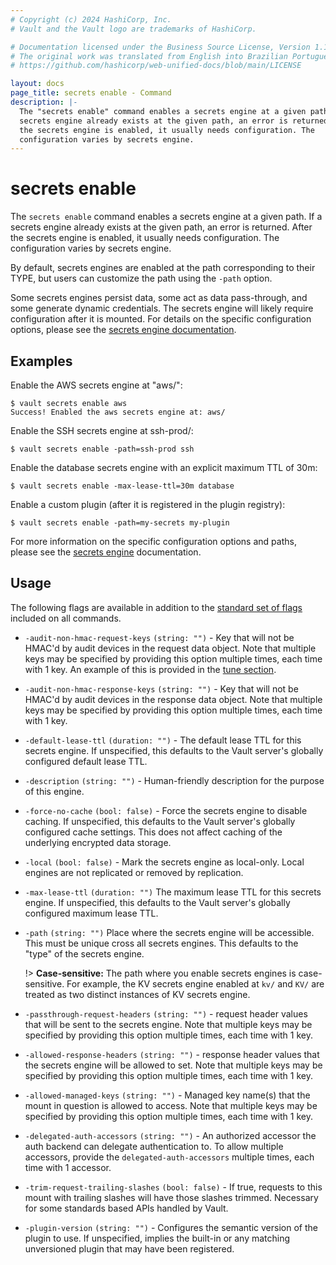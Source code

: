 ```yaml
---
# Copyright (c) 2024 HashiCorp, Inc.
# Vault and the Vault logo are trademarks of HashiCorp.

# Documentation licensed under the Business Source License, Version 1.1.
# The original work was translated from English into Brazilian Portuguese.
# https://github.com/hashicorp/web-unified-docs/blob/main/LICENSE

layout: docs
page_title: secrets enable - Command
description: |-
  The "secrets enable" command enables a secrets engine at a given path. If an
  secrets engine already exists at the given path, an error is returned. After
  the secrets engine is enabled, it usually needs configuration. The
  configuration varies by secrets engine.
---
```


# secrets enable

The `secrets enable` command enables a secrets engine at a given path. If a
secrets engine already exists at the given path, an error is returned. After the
secrets engine is enabled, it usually needs configuration. The configuration
varies by secrets engine.

By default, secrets engines are enabled at the path corresponding to their TYPE,
but users can customize the path using the `-path` option.

Some secrets engines persist data, some act as data pass-through, and some
generate dynamic credentials. The secrets engine will likely require
configuration after it is mounted. For details on the specific configuration
options, please see the [secrets engine
documentation](/vault/docs/secrets).

## Examples

Enable the AWS secrets engine at "aws/":

```shell-session
$ vault secrets enable aws
Success! Enabled the aws secrets engine at: aws/
```

Enable the SSH secrets engine at ssh-prod/:

```shell-session
$ vault secrets enable -path=ssh-prod ssh
```

Enable the database secrets engine with an explicit maximum TTL of 30m:

```shell-session
$ vault secrets enable -max-lease-ttl=30m database
```

Enable a custom plugin (after it is registered in the plugin registry):

```shell-session
$ vault secrets enable -path=my-secrets my-plugin
```

For more information on the specific configuration options and paths, please see
the [secrets engine](/vault/docs/secrets) documentation.

## Usage

The following flags are available in addition to the [standard set of
flags](/vault/docs/commands) included on all commands.

- `-audit-non-hmac-request-keys` `(string: "")` - Key that will not be HMAC'd
  by audit devices in the request data object. Note that multiple keys may be
  specified by providing this option multiple times, each time with 1 key.
  An example of this is provided in the [tune section](/vault/docs/commands/secrets/tune).

- `-audit-non-hmac-response-keys` `(string: "")` - Key that will not be HMAC'd
  by audit devices in the response data object. Note that multiple keys may be
  specified by providing this option multiple times, each time with 1 key.

- `-default-lease-ttl` `(duration: "")` - The default lease TTL for this secrets
  engine. If unspecified, this defaults to the Vault server's globally
  configured default lease TTL.

- `-description` `(string: "")` - Human-friendly description for the purpose of
  this engine.

- `-force-no-cache` `(bool: false)` - Force the secrets engine to disable
  caching. If unspecified, this defaults to the Vault server's globally
  configured cache settings. This does not affect caching of the underlying
  encrypted data storage.

- `-local` `(bool: false)` - Mark the secrets engine as local-only. Local
  engines are not replicated or removed by replication.

- `-max-lease-ttl` `(duration: "")` The maximum lease TTL for this secrets
  engine. If unspecified, this defaults to the Vault server's globally
  configured maximum lease TTL.

- `-path` `(string: "")` Place where the secrets engine will be accessible. This
  must be unique cross all secrets engines. This defaults to the "type" of the
  secrets engine.

  !> **Case-sensitive:** The path where you enable secrets engines is case-sensitive. For
  example, the KV secrets engine enabled at `kv/` and `KV/` are treated as two
  distinct instances of KV secrets engine.

- `-passthrough-request-headers` `(string: "")` - request header values that will
  be sent to the secrets engine. Note that multiple keys may be
  specified by providing this option multiple times, each time with 1 key.

- `-allowed-response-headers` `(string: "")` - response header values that the secrets
  engine will be allowed to set. Note that multiple keys may be
  specified by providing this option multiple times, each time with 1 key.

- `-allowed-managed-keys` `(string: "")` - Managed key name(s) that the mount
  in question is allowed to access. Note that multiple keys may be specified
  by providing this option multiple times, each time with 1 key.

- `-delegated-auth-accessors` `(string: "")` - An authorized accessor the auth
  backend can delegate authentication to. To allow multiple accessors, provide
  the `delegated-auth-accessors` multiple times, each time with 1 accessor.

- `-trim-request-trailing-slashes` `(bool: false)` - If true, requests to
  this mount with trailing slashes will have those slashes trimmed.
  Necessary for some standards based APIs handled by Vault.

- `-plugin-version` `(string: "")` - Configures the semantic version of the plugin
  to use. If unspecified, implies the built-in or any matching unversioned plugin
  that may have been registered.
